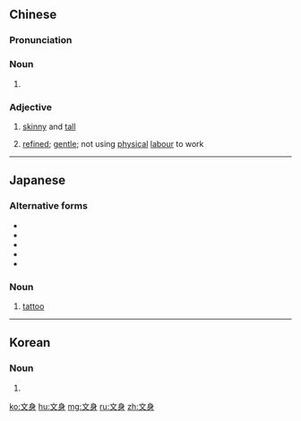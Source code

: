 ==Chinese==
{{zh-forms}}

===Pronunciation===
{{zh-pron
|m=wénshēn
|c=man4 san1
|mn=bûn-sin
|cat=n,mn:a
}}

===Noun===
{{zh-noun}}

# {{lb|zh|literary}} {{zh-alt-form|紋身|tattoo}}

===Adjective===
{{zh-adj}}

# {{lb|zh|Min Nan}} [[skinny]] and [[tall]]
# {{lb|zh|Min Nan}} [[refined]]; [[gentle]]; not using [[physical]] [[labour]] to work

----

==Japanese==
{{ja-kanjitab|文|身}}

===Alternative forms===
* {{ja-r|入れ墨|いれずみ}}
* {{ja-r|入墨|いれずみ}}
* {{ja-r|剳青|いれずみ}}
* {{ja-r|刺青|いれずみ}}
* {{ja-r|黥|いれずみ}}

===Noun===
{{ja-noun|いれずみ}}

# [[tattoo]]
#: {{ja-usex|いれずみ （を） する|to tattoo}}

----

==Korean==
{{ko-hanjatab|文|身}}

===Noun===
{{ko-noun|rv=munsin|hangeul=문신}}

# {{hanja form of|문신|tattoo}}

[[ko:文身]]
[[hu:文身]]
[[mg:文身]]
[[ru:文身]]
[[zh:文身]]